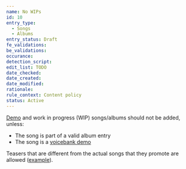 ```yaml
---
name: No WIPs
id: 10
entry_type:
  - Songs
  - Albums
entry_status: Draft
fe_validations:
be_validations:
occurance:
detection_script:
edit_list: TODO
date_checked:
date_created:
date_modified:
rationale:
rule_context: Content policy
status: Active
---
```

[Demo](https://vocadb.net/T/9896) and work in progress (WIP) songs/albums should not be added, unless:
- The song is part of a valid album entry 
- The song is a [voicebank demo](https://vocadb.net/T/89)

Teasers that are different from the actual songs that they promote are allowed ([example](https://vocadb.net/S/588175)).
